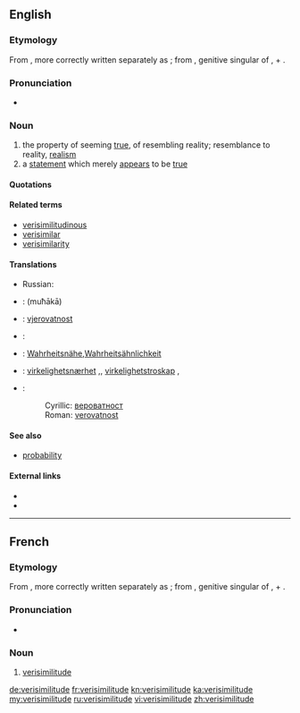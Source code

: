 {{was wotd|2006|April|16}}
==English==
{{wikipedia}}

===Etymology===
From {{etyl|la}} {{term|verisimilitudo|vērīsimilitūdō|likeness to truth|lang=la}}, more correctly written separately as {{term|veri similitudo|vērī similitūdō||lang=la}}; from {{term|veri|vērī||lang=la}}, genitive singular of {{term|verus|vērus|true, real|lang=la}}, + {{term|similitudo|similitūdō|likeness, resemblance|lang=la}}.

===Pronunciation===
* {{IPA|/vɛrɪsɪˈmɪlɪtjuːd/}}

===Noun===
{{en-noun}}

# the property of seeming [[true]], of resembling reality; resemblance to reality, [[realism]]
# a [[statement]] which merely [[appear]]s to be [[true]]

====Quotations====
{{seeCites}}

====Related terms====
* [[verisimilitudinous]]
* [[verisimilar]]
* [[verisimilarity]]

====Translations====
{{trans-top|the property of seeming true}}
* Russian: {{t|ru|правдоподобие|n|tr=prevdopodóbije|sc=Cyrl}}
{{trans-mid}}
{{trans-bottom}}

{{trans-top|a statement which merely appears to be true}}
{{trans-mid}}
{{trans-bottom}}

{{checktrans-top}}
* {{ttbc|ar}}: {{Arab|[[محاكاة]]}} (muħākā)
* {{ttbc|Bosnian}}: [[vjerovatnost#Bosnian|vjerovatnost]] {{f}}
* {{ttbc|fr}}: {{t+|fr|verisimilitude|f}}
* {{ttbc|de}}: [[Wahrheitsnähe]],[[Wahrheitsähnlichkeit]]
* {{ttbc|Norwegian}}: [[virkelighetsnærhet]] {{m}},{{f}}, [[virkelighetstroskap]] {{m}},
{{trans-mid}}
* {{ttbc|Serbian}}:
*: Cyrillic: [[вероватност#Serbian|вероватност]] {{f}}
*: Roman: [[verovatnost#Serbian|verovatnost]] {{f}}
{{trans-bottom}}

====See also====
* [[probability]]

====External links====
* {{R:Webster 1913}}
* {{R:Century 1911}}

----

==French==

===Etymology===
From {{etyl|la|fr}} {{term|verisimilitudo|vērīsimilitūdō|likeness to truth|lang=la}}, more correctly written separately as {{term|veri similitudo|vērī similitūdō||lang=la}}; from {{term|veri|vērī||lang=la}}, genitive singular of {{term|verus|vērus|true, real|lang=la}}, + {{term|similis||like, resembling, similar|lang=la}}.

===Pronunciation===
* {{IPA|/vɛʀisimilityd/|lang=fr}}

===Noun===
{{fr-noun|f}}

# [[verisimilitude#English|verisimilitude]]

[[de:verisimilitude]]
[[fr:verisimilitude]]
[[kn:verisimilitude]]
[[ka:verisimilitude]]
[[my:verisimilitude]]
[[ru:verisimilitude]]
[[vi:verisimilitude]]
[[zh:verisimilitude]]